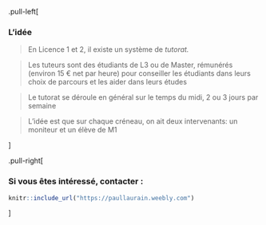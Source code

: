 


.pull-left[

### L'idée 

> En Licence 1 et 2, il existe un système de _tutorat._ 

> Les tuteurs sont des étudiants de L3 ou de Master, rémunérés (environ 15 € net par heure) pour conseiller les étudiants dans leurs choix de parcours et les aider dans leurs études

> Le tutorat se déroule en général sur le temps du midi, 2 ou 3 jours par semaine

> L'idée est que sur chaque créneau, on ait deux intervenants: un moniteur et un élève de M1

]

.pull-right[

### Si vous êtes intéressé, contacter : 

```r
knitr::include_url("https://paullaurain.weebly.com")
```

]